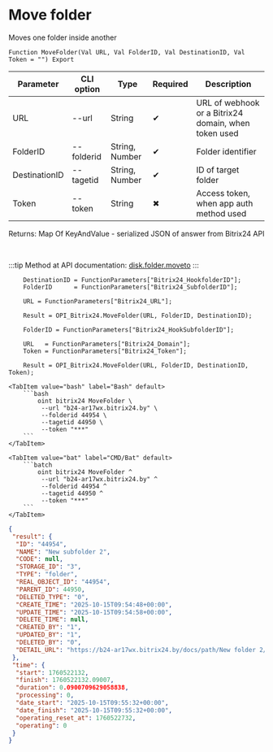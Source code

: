 ﻿---
sidebar_position: 4
description: Move folder and other functions to work with Bitrix24 in the Open Integration Package, a free open-source integration library for 1C:Enterprise 8, OneScript and CLI
keywords: [1C, 1С, 1С:Enterprise, 1С:Enterprise 8.3, API, Integration, Services, Exchange, OneScript, CLI, Bitrix24]
---


# Move folder
 Moves one folder inside another



`Function MoveFolder(Val URL, Val FolderID, Val DestinationID, Val Token = "") Export`

  | Parameter | CLI option | Type | Required | Description |
  |-|-|-|-|-|
  | URL | --url | String | &#x2714; | URL of webhook or a Bitrix24 domain, when token used |
  | FolderID | --folderid | String, Number | &#x2714; | Folder identifier |
  | DestinationID | --tagetid | String, Number | &#x2714; | ID of target folder |
  | Token | --token | String | &#x2716; | Access token, when app auth method used |

  
  Returns:  Map Of KeyAndValue - serialized JSON of answer from Bitrix24 API

<br/>

:::tip
Method at API documentation: [disk.folder.moveto](https://dev.1c-bitrix.ru/rest_help/disk/folder/disk_folder_moveto.php)
:::
<br/>


```bsl title="1C:Enterprise/OneScript code example"
    DestinationID = FunctionParameters["Bitrix24_HookfolderID"];
    FolderID      = FunctionParameters["Bitrix24_SubfolderID"];

    URL = FunctionParameters["Bitrix24_URL"];

    Result = OPI_Bitrix24.MoveFolder(URL, FolderID, DestinationID);

    FolderID = FunctionParameters["Bitrix24_HookSubfolderID"];

    URL   = FunctionParameters["Bitrix24_Domain"];
    Token = FunctionParameters["Bitrix24_Token"];

    Result = OPI_Bitrix24.MoveFolder(URL, FolderID, DestinationID, Token);
```
 

 <Tabs>
  
    <TabItem value="bash" label="Bash" default>
        ```bash
            oint bitrix24 MoveFolder \
             --url "b24-ar17wx.bitrix24.by" \
             --folderid 44954 \
             --tagetid 44950 \
             --token "***"
        ```
    </TabItem>
  
    <TabItem value="bat" label="CMD/Bat" default>
        ```batch
            oint bitrix24 MoveFolder ^
             --url "b24-ar17wx.bitrix24.by" ^
             --folderid 44954 ^
             --tagetid 44950 ^
             --token "***"
        ```
    </TabItem>
</Tabs>


```json title="Result"
{
 "result": {
  "ID": "44954",
  "NAME": "New subfolder 2",
  "CODE": null,
  "STORAGE_ID": "3",
  "TYPE": "folder",
  "REAL_OBJECT_ID": "44954",
  "PARENT_ID": 44950,
  "DELETED_TYPE": "0",
  "CREATE_TIME": "2025-10-15T09:54:48+00:00",
  "UPDATE_TIME": "2025-10-15T09:54:58+00:00",
  "DELETE_TIME": null,
  "CREATED_BY": "1",
  "UPDATED_BY": "1",
  "DELETED_BY": "0",
  "DETAIL_URL": "https://b24-ar17wx.bitrix24.by/docs/path/New folder 2/New subfolder 2"
 },
 "time": {
  "start": 1760522132,
  "finish": 1760522132.09007,
  "duration": 0.0900709629058838,
  "processing": 0,
  "date_start": "2025-10-15T09:55:32+00:00",
  "date_finish": "2025-10-15T09:55:32+00:00",
  "operating_reset_at": 1760522732,
  "operating": 0
 }
}
```
